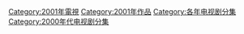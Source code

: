 [[Category:2001年電視|Category:2001年電視]]
[[Category:2001年作品|Category:2001年作品]]
[[Category:各年电视剧分集|Category:各年电视剧分集]]
[[Category:2000年代电视剧分集|Category:2000年代电视剧分集]]